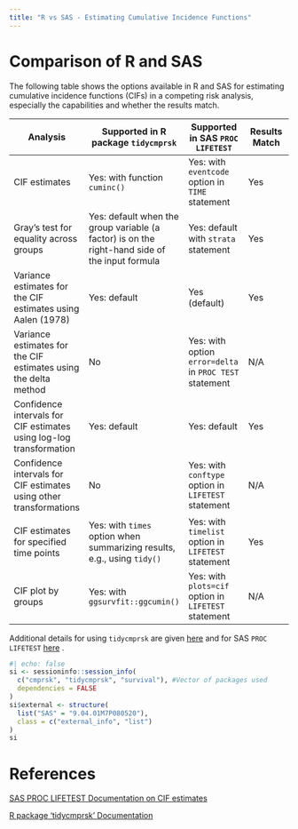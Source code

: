 ```yaml
---
title: "R vs SAS - Estimating Cumulative Incidence Functions"
---
```


# Comparison of R and SAS

The following table shows the options available in R and SAS for estimating cumulative incidence functions (CIFs) in a competing risk analysis, especially the capabilities and whether the results match.

| Analysis                                                            | Supported in R package `tidycmprsk`                                                            | Supported in SAS `PROC LIFETEST`                        | Results Match |
|--------------------|------------------|------------------|------------------|
| CIF estimates                                                       | Yes: with function `cuminc()`                                                                  | Yes: with `eventcode` option in `TIME` statement        | Yes           |
| Gray's test for equality across groups                              | Yes: default when the group variable (a factor) is on the right-hand side of the input formula | Yes: default with `strata` statement                    | Yes           |
| Variance estimates for the CIF estimates using Aalen (1978)         | Yes: default                                                                                   | Yes (default)                                           | Yes           |
| Variance estimates for the CIF estimates using the delta method     | No                                                                                             | Yes: with option `error=delta` in `PROC TEST` statement | N/A           |
| Confidence intervals for CIF estimates using log-log transformation | Yes: default                                                                                   | Yes: default                                            | Yes           |
| Confidence intervals for CIF estimates using other transformations  | No                                                                                             | Yes: with `conftype` option in `LIFETEST` statement     | N/A           |
| CIF estimates for specified time points                             | Yes: with `times` option when summarizing results, e.g., using `tidy()`                        | Yes: with `timelist` option in `LIFETEST` statement     | Yes           |
| CIF plot by groups                                                  | Yes: with `ggsurvfit::ggcumin()`                                                               | Yes: with `plots=cif` option in `LIFETEST` statement    | N/A           |

Additional details for using `tidycmprsk` are given [here](https://psiaims.github.io/CAMIS/R/survival_cif.html "cif in r") and for SAS `PROC LIFETEST` [here](https://psiaims.github.io/CAMIS/SAS/survival_cif.html "cif in sas") .


::: {.callout-note collapse="true" title="Session Info"}
```r
#| echo: false
si <- sessioninfo::session_info(
  c("cmprsk", "tidycmprsk", "survival"), #Vector of packages used
  dependencies = FALSE
)
si$external <- structure(
  list("SAS" = "9.04.01M7P080520"),
  class = c("external_info", "list")
)
si
```

:::

# References

[SAS PROC LIFETEST Documentation on CIF estimates](https://documentation.sas.com/doc/en/statug/15.2/statug_lifetest_details25.htm#statug.lifetest.lftcifest "cif in sas")

[R package 'tidycmprsk' Documentation](https://github.com/MSKCC-Epi-Bio/tidycmprsk "cif in r")
